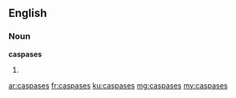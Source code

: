 ==English==

===Noun===
'''caspases'''

# {{plural of|caspase}}

[[ar:caspases]]
[[fr:caspases]]
[[ku:caspases]]
[[mg:caspases]]
[[my:caspases]]